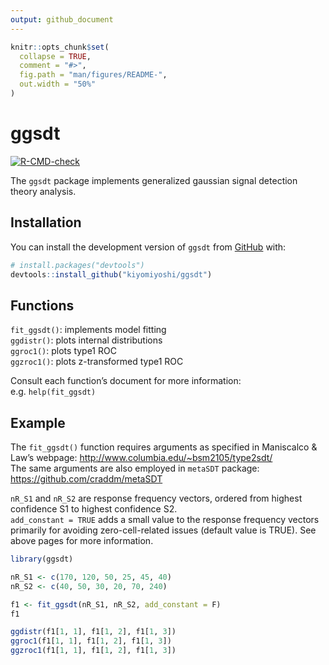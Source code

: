 ```yaml
---
output: github_document
---
```


<!-- README.md is generated from README.Rmd. Please edit that file -->

```r
knitr::opts_chunk$set(
  collapse = TRUE,
  comment = "#>",
  fig.path = "man/figures/README-",
  out.width = "50%"
)
```

# ggsdt

<!-- badges: start -->
[![R-CMD-check](https://github.com/kiyomiyoshi/ggsdt/workflows/R-CMD-check/badge.svg)](https://github.com/kiyomiyoshi/ggsdt/actions)
<!-- badges: end -->

The `ggsdt` package implements generalized gaussian signal detection theory analysis.

## Installation

You can install the development version of `ggsdt` from [GitHub](https://github.com/) with:

``` r
# install.packages("devtools")
devtools::install_github("kiyomiyoshi/ggsdt")
```

## Functions
`fit_ggsdt()`: implements model fitting  
`ggdistr()`: plots internal distributions  
`ggroc1()`: plots type1 ROC  
`ggzroc1()`: plots z-transformed type1 ROC

Consult each function's document for more information: e.g. `help(fit_ggsdt)`

## Example

The `fit_ggsdt()` function requires arguments as specified in Maniscalco & Law’s webpage: <http://www.columbia.edu/~bsm2105/type2sdt/>  
The same arguments are also employed in `metaSDT` package: <https://github.com/craddm/metaSDT>

`nR_S1` and `nR_S2` are response frequency vectors, ordered from highest confidence S1 to highest confidence S2.  
`add_constant = TRUE` adds a small value to the response frequency vectors primarily for avoiding zero-cell-related issues (default value is TRUE). See above pages for more information.

```r
library(ggsdt)

nR_S1 <- c(170, 120, 50, 25, 45, 40)
nR_S2 <- c(40, 50, 30, 20, 70, 240)

f1 <- fit_ggsdt(nR_S1, nR_S2, add_constant = F)
f1
```

```r
ggdistr(f1[1, 1], f1[1, 2], f1[1, 3])
ggroc1(f1[1, 1], f1[1, 2], f1[1, 3])
ggzroc1(f1[1, 1], f1[1, 2], f1[1, 3])
```
